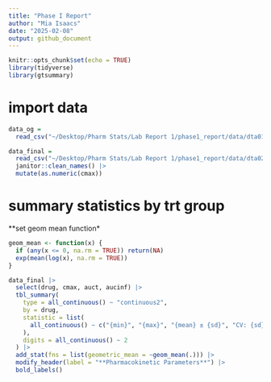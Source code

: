 ```yaml
---
title: "Phase I Report"
author: "Mia Isaacs"
date: "2025-02-08"
output: github_document
---
```


```r
knitr::opts_chunk$set(echo = TRUE)
library(tidyverse)
library(gtsummary)
```

# import data

```r
data_og =
  read_csv("~/Desktop/Pharm Stats/Lab Report 1/phase1_report/data/dta01.csv")
```

```r
data_final =
  read_csv("~/Desktop/Pharm Stats/Lab Report 1/phase1_report/data/dta02.csv") |> 
  janitor::clean_names() |> 
  mutate(as.numeric(cmax))
```

# summary statistics by trt group

**set geom mean function*
```r
geom_mean <- function(x) {
  if (any(x <= 0, na.rm = TRUE)) return(NA)  
  exp(mean(log(x), na.rm = TRUE))
}
```

```r
data_final |> 
  select(drug, cmax, auct, aucinf) |> 
  tbl_summary(
    type = all_continuous() ~ "continuous2",
    by = drug, 
    statistic = list(
      all_continuous() ~ c("{min}", "{max}", "{mean} ± {sd}", "CV: {sd}/{mean} * 100")
    ),
    digits = all_continuous() ~ 2
  ) |> 
  add_stat(fns = list(geometric_mean = ~geom_mean(.))) |> 
  modify_header(label = "**Pharmacokinetic Parameters**") |> 
  bold_labels()
```




